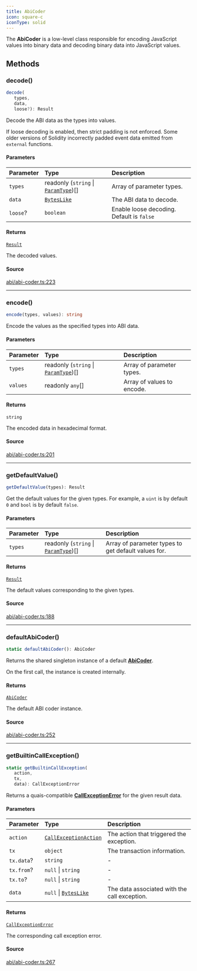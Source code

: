 ```yaml
---
title: AbiCoder
icon: square-c
iconType: solid
---
```


The **AbiCoder** is a low-level class responsible for encoding JavaScript values into binary data and decoding binary
data into JavaScript values.

## Methods

### decode()

```ts
decode(
   types, 
   data, 
   loose?): Result
```

Decode the ABI data as the types into values.

If loose decoding is enabled, then strict padding is not enforced. Some older versions of Solidity incorrectly
padded event data emitted from `external` functions.

#### Parameters

| Parameter | Type | Description |
| :------ | :------ | :------ |
| `types` | readonly (`string` \| [`ParamType`](/sdk/content/classes/ParamType))[] | Array of parameter types. |
| `data` | [`BytesLike`](/sdk/content/type-aliases/BytesLike) | The ABI data to decode. |
| `loose`? | `boolean` | Enable loose decoding. Default is `false` |

#### Returns

[`Result`](/sdk/content/classes/Result)

The decoded values.

#### Source

[abi/abi-coder.ts:223](https://github.com/dominant-strategies/quais.js/blob/645041739db20c79ffe7730b79d42c9644eae500/src/abi/abi-coder.ts#L223)

***

### encode()

```ts
encode(types, values): string
```

Encode the values as the specified types into ABI data.

#### Parameters

| Parameter | Type | Description |
| :------ | :------ | :------ |
| `types` | readonly (`string` \| [`ParamType`](/sdk/content/classes/ParamType))[] | Array of parameter types. |
| `values` | readonly `any`[] | Array of values to encode. |

#### Returns

`string`

The encoded data in hexadecimal format.

#### Source

[abi/abi-coder.ts:201](https://github.com/dominant-strategies/quais.js/blob/645041739db20c79ffe7730b79d42c9644eae500/src/abi/abi-coder.ts#L201)

***

### getDefaultValue()

```ts
getDefaultValue(types): Result
```

Get the default values for the given types. For example, a `uint` is by default `0` and `bool` is by default
`false`.

#### Parameters

| Parameter | Type | Description |
| :------ | :------ | :------ |
| `types` | readonly (`string` \| [`ParamType`](/sdk/content/classes/ParamType))[] | Array of parameter types to get default values for. |

#### Returns

[`Result`](/sdk/content/classes/Result)

The default values corresponding to the given types.

#### Source

[abi/abi-coder.ts:188](https://github.com/dominant-strategies/quais.js/blob/645041739db20c79ffe7730b79d42c9644eae500/src/abi/abi-coder.ts#L188)

***

### defaultAbiCoder()

```ts
static defaultAbiCoder(): AbiCoder
```

Returns the shared singleton instance of a default [**AbiCoder**](/sdk/content/classes/AbiCoder).

On the first call, the instance is created internally.

#### Returns

[`AbiCoder`](/sdk/content/classes/AbiCoder)

The default ABI coder instance.

#### Source

[abi/abi-coder.ts:252](https://github.com/dominant-strategies/quais.js/blob/645041739db20c79ffe7730b79d42c9644eae500/src/abi/abi-coder.ts#L252)

***

### getBuiltinCallException()

```ts
static getBuiltinCallException(
   action, 
   tx, 
   data): CallExceptionError
```

Returns a quais-compatible [**CallExceptionError**](/sdk/content/interfaces/CallExceptionError) for the given result data.

#### Parameters

| Parameter | Type | Description |
| :------ | :------ | :------ |
| `action` | [`CallExceptionAction`](/sdk/content/type-aliases/CallExceptionAction) | The action that triggered the exception. |
| `tx` | `object` | The transaction information. |
| `tx.data`? | `string` | - |
| `tx.from`? | `null` \| `string` | - |
| `tx.to`? | `null` \| `string` | - |
| `data` | `null` \| [`BytesLike`](/sdk/content/type-aliases/BytesLike) | The data associated with the call exception. |

#### Returns

[`CallExceptionError`](/sdk/content/interfaces/CallExceptionError)

The corresponding call exception error.

#### Source

[abi/abi-coder.ts:267](https://github.com/dominant-strategies/quais.js/blob/645041739db20c79ffe7730b79d42c9644eae500/src/abi/abi-coder.ts#L267)

